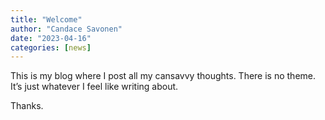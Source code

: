 ```yaml
---
title: "Welcome"
author: "Candace Savonen"
date: "2023-04-16"
categories: [news]
---
```


This is my blog where I post all my cansavvy thoughts. There is no theme. It's just whatever I feel like writing about. 

Thanks. 